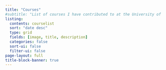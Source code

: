```yaml
---
title: "Courses"
#subtitle: "List of courses I have contributed to at the University of Toronto"
listing:
  contents: courselist
  sort: "date desc"
  type: grid
  fields: [image, title, description]
  categories: false
  sort-ui: false
  filter-ui: false
page-layout: full
title-block-banner: true
---
```


```{=html}
<!-- -   **Case Studies in Human Factors and Ergonomics (MIE345)**\
    *Overview*: A comprehensive analysis of case studies where human factors methods have been applied to enhance human-machine system performance. The examples span both fundamental ergonomics and high-tech applications. Emphasis placed on the practical application of concepts and techniques covered in previous human factors courses.\
    *Years*: 2024

-   **Human-Centered Systems Design (MIE240)**\
    *Overview*: Introduction to principles, methods, and tools for the analysis, design, and evaluation of human-centred systems. Consideration of impacts of human physical, physiological, perceptual, and cognitive factors on the design and use of engineered systems. Basic concepts of anthropometrics, work-related hazards, shiftwork, workload, human error and reliability, system complexity, and human factors standards. The human-centered systems design process, including task analysis, user requirements generation, prototyping, and usability evaluation. Design of work/rest schedules, procedures, displays and controls, and information and training systems; design for error prevention and human-computer interaction; design for accessibility and aging populations.\
    *Years*: 2022, 2023, 2024

-   **Statistics (MIE237)**\
    *Overview*: Introduction to statistics using R. Topics included: Data gathering motivation and methods (observational vs. experimental). Modeling for inference vs. prediction. Data visualizations. Two sample estimation and hypothesis testing. Choice of sample size. Fitting distributions to data. Goodness of fit tests. Simple linear regression and correlation. Multiple linear regression. Model building and model assessment. Design and analysis of single and multi-factor experiments. Analysis of variance. Fixed and random effects models. Multiple comparisons.\
    *Years*: 2021, 2022, 2023 -->
```

